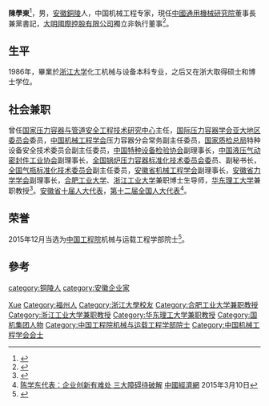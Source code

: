 {{Otheruses|other=名为陈学东的其他人物|陈学东}}

'''陳學東'''{{BD|1964年|8月13日}}<ref>{{Cite web|url=http://ysg.ckcest.cn/cae/ysgDetailsAction.do?method=baseInfo&acInfoId=4958|title=机械与运载工程学部 ·  陈学东|accessdate=2018-08|author=|date=|publisher=|archive-url=https://web.archive.org/web/20180818115146/http://ysg.ckcest.cn/cae/ysgDetailsAction.do?method=baseInfo&acInfoId=4958|archive-date=2018-08-18|dead-url=yes}}</ref>，男，[[安徽省|安徽]][[銅陵|銅陵]]人，中国机械工程专家，現任[[中國通用機械研究院|中國通用機械研究院]]董事長兼黨書記，[[大明國際控股有限公司|大明國際控股有限公司]]獨立非執行董事<ref>{{Cite web |url=http://www.dmssc.net/About/About_Director.aspx |title=大明國際控股有限公司董事簡介 |accessdate=2015-06-07 |archive-date=2015-08-13 |archive-url=https://web.archive.org/web/20150813000929/http://dmssc.net/About/About_Director.aspx |dead-url=no }}</ref>。

== 生平 ==
1986年，畢業於[[浙江大学|浙江大学]]化工机械与设备本科专业，之后又在浙大取得硕士和博士学位。

== 社会兼职 ==
曾任[[国家压力容器与管道安全工程技术研究中心|国家压力容器与管道安全工程技术研究中心]]主任，[[国际压力容器学会亚大地区委员会|国际压力容器学会亚大地区委员会]]委员，[[中国机械工程学会|中国机械工程学会]]压力容器分会常务副主任委员，[[国家质检总局|国家质检总局]]特种设备安全技术委员会副主任委员，[[中国特种设备检验协会|中国特种设备检验协会]]副理事长，[[中国液压气动密封件工业协会|中国液压气动密封件工业协会]]副理事长，[[全国锅炉压力容器标准化技术委员会委|全国锅炉压力容器标准化技术委员会委]]员、副秘书长，[[全国气瓶标准化技术委员会|全国气瓶标准化技术委员会]]副主任委员，[[安徽省机械工程学会|安徽省机械工程学会]]副理事长，[[安徽省力学学会|安徽省力学学会]]副理事长，[[合肥工业大学|合肥工业大学]]、[[浙江工业大学|浙江工业大学]]兼职博士生导师，[[华东理工大学|华东理工大学]]兼职教授<ref>{{Cite web |url=http://ah.anhuinews.com/system/2011/06/07/004117885.shtml |title=陈学东：挑战“极端高压”显身手 |work=中安在綫 |access-date=2011-08-19 |archive-url=https://web.archive.org/web/20110901174855/http://ah.anhuinews.com/system/2011/06/07/004117885.shtml |archive-date=2011-09-01 |dead-url=yes }}</ref>。[[安徽省十届人大代表|安徽省十届人大代表]]，[[第十二届全国人大代表|第十二届全国人大代表]]<ref>[http://www.ce.cn/xwzx/gnsz/gdxw/201503/10/t20150310_4777418.shtml 陈学东代表：企业创新有难处 三大障碍待破解] {{Wayback|url=http://www.ce.cn/xwzx/gnsz/gdxw/201503/10/t20150310_4777418.shtml |date=20160304210736 }}[[中國經濟網|中國經濟網]] 2015年3月10日</ref>。

== 荣誉 ==
2015年12月当选为[[中国工程院|中国工程院]]机械与运载工程学部院士<ref>{{cite web |url=http://news.youth.cn/gn/201512/t20151207_7389211.htm |language= |title=中国工程院新增70名院士 最小年龄47岁(名单) |publisher=中国工程院官网 |date=2015-12-07 |accessdate= |deadurl=yes |archiveurl=https://web.archive.org/web/20160303183358/http://news.youth.cn/gn/201512/t20151207_7389211.htm |archivedate=2016-03-03}}</ref>。

== 參考 ==
{{reflist}}

{{中国机械工程学会会士}}
{{中国工程院机械与运载工程学部院士}}

{{Authority control}}
{{DEFAULTSORT:Chen}}
[[Category:陈姓|Xue]]
[[Category:福州人|Category:福州人]]
[[category:铜陵人|category:铜陵人]]
[[Category:浙江大學校友|Category:浙江大學校友]]
[[Category:合肥工业大学兼职教授|Category:合肥工业大学兼职教授]]
[[Category:浙江工业大学兼职教授|Category:浙江工业大学兼职教授]]
[[Category:华东理工大学兼职教授|Category:华东理工大学兼职教授]]
[[category:安徽企业家|category:安徽企业家]]
[[Category:国机集团人物|Category:国机集团人物]]
[[Category:中国工程院机械与运载工程学部院士|Category:中国工程院机械与运载工程学部院士]]
[[Category:中国机械工程学会会士|Category:中国机械工程学会会士]]